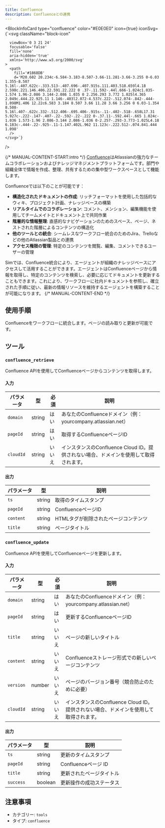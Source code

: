 ```yaml
---
title: Confluence
description: Confluenceとの連携
---
```



<BlockInfoCard 
  type="confluence"
  color="#E0E0E0"
  icon={true}
  iconSvg={`<svg className="block-icon"
      
      
      
      viewBox='0 3 21 24'
      focusable='false'
      fill='none'
      aria-hidden='true'
      xmlns='http://www.w3.org/2000/svg'
    >
      <path
        fill='#1868DB'
        d='M20.602 20.234c-6.584-3.183-8.507-3.66-11.281-3.66-3.255 0-6.03 1.355-8.507 5.16l-.407.622c-.333.513-.407.696-.407.915s.111.403.518.659l4.18 2.598c.221.146.406.22.591.22.222 0 .37-.11.592-.44l.666-1.024c1.035-1.574 1.96-2.086 3.144-2.086 1.035 0 2.256.293 3.772 1.025l4.365 2.049c.444.22.925.11 1.146-.403l2.072-4.537c.222-.512.074-.842-.444-1.098M1.406 12.22c6.583 3.184 8.507 3.66 11.28 3.66 3.256 0 6.03-1.354 8.508-5.16l.407-.622c.332-.512.406-.695.406-.915s-.11-.402-.518-.658L17.31 5.927c-.222-.147-.407-.22-.592-.22-.222 0-.37.11-.592.44l-.665 1.024c-1.036 1.573-1.96 2.086-3.144 2.086-1.036 0-2.257-.293-3.773-1.025L4.18 6.183c-.444-.22-.925-.11-1.147.402L.962 11.123c-.222.512-.074.841.444 1.098'
      />
    </svg>`}
/>

{/* MANUAL-CONTENT-START:intro */}
[Confluence](https://www.atlassian.com/software/confluence)はAtlassianの強力なチームコラボレーションおよびナレッジマネジメントプラットフォームです。部門や組織全体で情報を作成、整理、共有するための集中型ワークスペースとして機能します。

Confluenceでは以下のことが可能です：

- **構造化されたドキュメントの作成**: リッチフォーマットを使用した包括的なウィキ、プロジェクト計画、ナレッジベースの構築
- **リアルタイムでのコラボレーション**: コメント、メンション、編集機能を使用してチームメイトとドキュメント上で共同作業
- **階層的な情報整理**: 直感的なナビゲーションのためのスペース、ページ、ネストされた階層によるコンテンツの構造化
- **他のツールとの統合**: シームレスなワークフロー統合のためのJira、Trelloなどの他のAtlassian製品との連携
- **アクセス権限の管理**: 特定のコンテンツを閲覧、編集、コメントできるユーザーの管理

Simでは、Confluence統合により、エージェントが組織のナレッジベースにアクセスして活用することができます。エージェントはConfluenceページから情報を取得し、特定のコンテンツを検索し、必要に応じてドキュメントを更新することもできます。これにより、ワークフローに社内ドキュメントを参照し、確立された手順に従い、最新の情報リソースを維持するエージェントを構築することが可能になります。
{/* MANUAL-CONTENT-END */}

## 使用手順

Confluenceをワークフローに統合します。ページの読み取りと更新が可能です。

## ツール

### `confluence_retrieve`

Confluence APIを使用してConfluenceページからコンテンツを取得します。

#### 入力

| パラメータ | 型 | 必須 | 説明 |
| --------- | ---- | -------- | ----------- |
| `domain` | string | はい | あなたのConfluenceドメイン（例：yourcompany.atlassian.net） |
| `pageId` | string | はい | 取得するConfluenceページID |
| `cloudId` | string | いいえ | インスタンスのConfluence Cloud ID。提供されない場合、ドメインを使用して取得されます。 |

#### 出力

| パラメータ | 型 | 説明 |
| --------- | ---- | ----------- |
| `ts` | string | 取得のタイムスタンプ |
| `pageId` | string | ConfluenceページID |
| `content` | string | HTMLタグが削除されたページコンテンツ |
| `title` | string | ページタイトル |

### `confluence_update`

Confluence APIを使用してConfluenceページを更新します。

#### 入力

| パラメータ | 型 | 必須 | 説明 |
| --------- | ---- | -------- | ----------- |
| `domain` | string | はい | あなたのConfluenceドメイン（例：yourcompany.atlassian.net） |
| `pageId` | string | はい | 更新するConfluenceページID |
| `title` | string | いいえ | ページの新しいタイトル |
| `content` | string | いいえ | Confluenceストレージ形式での新しいページコンテンツ |
| `version` | number | いいえ | ページのバージョン番号（競合防止のために必要） |
| `cloudId` | string | いいえ | インスタンスのConfluence Cloud ID。提供されない場合、ドメインを使用して取得されます。 |

#### 出力

| パラメータ | 型 | 説明 |
| --------- | ---- | ----------- |
| `ts` | string | 更新のタイムスタンプ |
| `pageId` | string | Confluenceページ ID |
| `title` | string | 更新されたページタイトル |
| `success` | boolean | 更新操作の成功ステータス |

## 注意事項

- カテゴリー: `tools`
- タイプ: `confluence`
